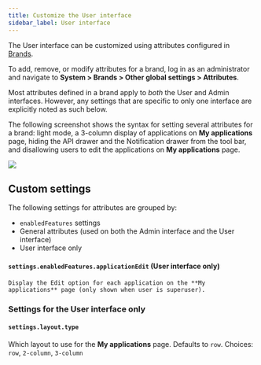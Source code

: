 ```yaml
---
title: Customize the User interface
sidebar_label: User interface
---
```


The User interface can be customized using attributes configured in [Brands](../../../sys-mgmt/brands.md).

To add, remove, or modify attributes for a brand, log in as an administrator and navigate to **System > Brands > Other global settings > Attributes**.

Most attributes defined in a brand apply to _both_ the User and Admin interfaces. However, any settings that are specific to only one interface are explicitly noted as such below.

The following screenshot shows the syntax for setting several attributes for a brand: light mode, a 3-column display of applications on **My applications** page, hiding the API drawer and the Notification drawer from the tool bar, and disallowing users to edit the applications on **My applications** page.

![](./user-interface-attributes.png)

## Custom settings

The following settings for attributes are grouped by:

- `enabledFeatures` settings
- General attributes (used on both the Admin interface and the User interface)
- User interface only


<Enabledfeatureslist />

#### `settings.enabledFeatures.applicationEdit` (User interface only)

    Display the Edit option for each application on the **My applications** page (only shown when user is superuser).


<Generalattributes />

### Settings for the User interface only

#### `settings.layout.type`

Which layout to use for the **My applications** page. Defaults to `row`. Choices: `row`, `2-column`, `3-column`


<Global />

